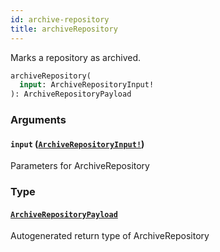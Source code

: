 ```yaml
---
id: archive-repository
title: archiveRepository
---
```


Marks a repository as archived.

```graphql
archiveRepository(
  input: ArchiveRepositoryInput!
): ArchiveRepositoryPayload

```

### Arguments

#### `input` ([`ArchiveRepositoryInput!`](/docs/api/inputs/archive-repository-input))

Parameters for ArchiveRepository

### Type

#### [`ArchiveRepositoryPayload`](/docs/api/objects/archive-repository-payload)

Autogenerated return type of ArchiveRepository
